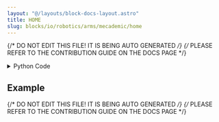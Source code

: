 ```yaml
---
layout: "@/layouts/block-docs-layout.astro"
title: HOME
slug: blocks/io/robotics/arms/mecademic/home
---
```


{/* DO NOT EDIT THIS FILE! IT IS BEING AUTO GENERATED */}
{/* PLEASE REFER TO THE CONTRIBUTION GUIDE ON THE DOCS PAGE */}


<PythonDocsDisplay docstring={docstring} />
<details>
<summary>Python Code</summary>

```python
from flojoy import flojoy, TextBlob
from PYTHON.utils.mecademic_state.mecademic_state import query_for_handle


@flojoy(deps={"mecademicpy": "1.4.0"})
def HOME(ip_address: TextBlob) -> TextBlob:
    """
    The HOME node homes the robot arm. This node is required to be run before any other robot arm movement. It is recommended to run this node immediately after "ACTIVATE".

    Inputs
    ------
    ip_address
        The IP address of the robot arm.

    Returns
    -------
    ip_address
        The IP address of the robot arm.
    """
    robot = query_for_handle(ip_address)
    robot.Home()
    robot.WaitHomed()
    return ip_address

```

[Find this Flojoy Block on GitHub](https://github.com/flojoy-ai/blocks/blob/main/blocks/IO/ROBOTICS/ARMS/MECADEMIC/HOME/HOME.py)

</details>

## Example


<GetHelpWidget />


<AppDisplay app={app} blockName="HOME" client:visible />


<Example />

{/* DO NOT EDIT THIS FILE! IT IS BEING AUTO GENERATED */}
{/* PLEASE REFER TO THE CONTRIBUTION GUIDE ON THE DOCS PAGE */}
